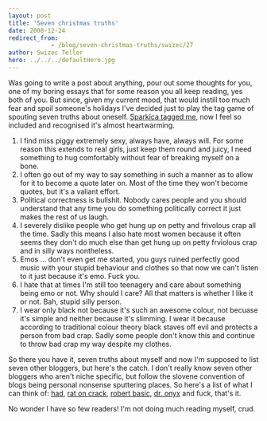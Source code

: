 ```yaml
---
layout: post
title: 'Seven christmas truths'
date: 2008-12-24
redirect_from: 
            - /blog/seven-christmas-truths/swizec/27
author: Swizec Teller
hero: ../../../defaultHero.jpg
---
```

Was going to write a post about anything, pour out some thoughts for you, one of my boring essays that for some reason you all keep reading, yes both of you. But since, given my current mood, that would instill too much fear and spoil someone's holidays I've decided just to play the tag game of spouting seven truths about oneself. [Sparkica tagged me](http://blog.mozganostroj.com/2008/12/24/sedem-resnic-ali-sedem-prasic/), now I feel so included and recognised it's almost heartwarming.

1. I find miss piggy extremely sexy, always have, always will. For some reason this extends to real girls, just keep them round and juicy, I need something to hug comfortably without fear of breaking myself on a bone.
2. I often go out of my way to say something in such a manner as to allow for it to become a quote later on. Most of the time they won't become quotes, but it's a valiant effort.
3. Political correctness is bullshit. Nobody cares people and you should understand that any time you do something politically correct it just makes the rest of us laugh.
4. I severely dislike people who get hung up on petty and frivolous crap all the time. Sadly this means I also hate most women because it often seems they don't do much else than get hung up on petty frviolous crap and in silly ways nontheless.
5. Emos ... don't even get me started, you guys ruined perfectly good music with your stupid behaviour and clothes so that now we can't listen to it just because it's emo. Fuck you.
6. I hate that at times I'm still too teenagery and care about something being emo or not. Why should I care? All that matters is whether I like it or not. Bah, stupid silly person.
7. I wear only black not because it's such an awesome colour, not becuase it's simple and neither because it's slimming. I wear it because according to traditional colour theory black staves off evil and protects a person from bad crap. Sadly some people don't know this and continue to throw bad crap my way despite my clothes.



So there you have it, seven truths about myself and now I'm supposed to list seven other bloggers, but here's the catch. I don't really know seven other bloggers who aren't niche specific, but follow the slovene convention of blogs being personal nonsense sputtering places. So here's a list of what I can think of: [had](http://www.had.si/), [rat on crack](http://ratoncrack.blogspot.com/), [robert basic](http://robertbasic.com/blog/), [dr. onyx](http://dronyx.wordpress.com/) and fuck, that's it.

No wonder I have so few readers! I'm not doing much reading myself, crud.